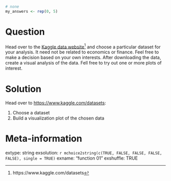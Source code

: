 ```r

```

```r
# none
my_answers <- rep(0, 5)
```

Question
========

Head over to the [Kaggle data website](https://www.kaggle.com/datasets)^[https://www.kaggle.com/datasets] and choose a particular dataset for your analysis. It need not be related to economics or finance. Feel free to make a decision based on your own interests. After downloading the data, create a visual analysis of the data. Fell free to try out one or more plots of interest. 


Solution
================

Head over to [https://www.kaggle.com/datasets](https://www.kaggle.com/datasets):

1) Choose a dataset
2) Build a visualization plot of the chosen data


Meta-information
================
extype: string
exsolution: `r mchoice2string(c(TRUE, FALSE, FALSE, FALSE, FALSE), single = TRUE)`
exname: "function 01"
exshuffle: TRUE

